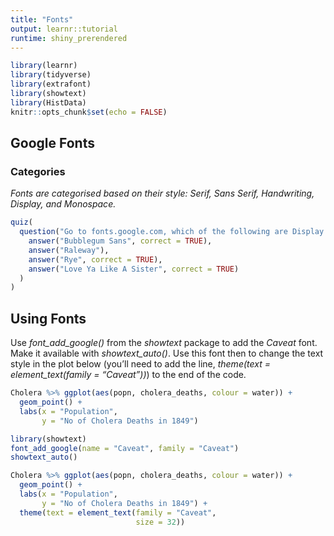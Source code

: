 ```yaml
---
title: "Fonts"
output: learnr::tutorial
runtime: shiny_prerendered
---
```


```r
library(learnr)
library(tidyverse)
library(extrafont)
library(showtext)
library(HistData)
knitr::opts_chunk$set(echo = FALSE)
```


## Google Fonts

### Categories 

*Fonts are categorised based on their style: Serif, Sans Serif, Handwriting, Display, and Monospace.*

```r
quiz(
  question("Go to fonts.google.com, which of the following are Display fonts?",
    answer("Bubblegum Sans", correct = TRUE),
    answer("Raleway"),
    answer("Rye", correct = TRUE),
    answer("Love Ya Like A Sister", correct = TRUE)
  )
)
```


## Using Fonts

Use *font_add_google()* from the *showtext* package to add the *Caveat* font. Make it available with *showtext_auto()*. Use this font then to change the text style in the plot below (you'll need to add the line, *theme(text = element_text(family = "Caveat"))*) to the end of the code.

```r
Cholera %>% ggplot(aes(popn, cholera_deaths, colour = water)) +
  geom_point() +
  labs(x = "Population",
       y = "No of Cholera Deaths in 1849")
```


```r
library(showtext)
font_add_google(name = "Caveat", family = "Caveat")
showtext_auto()

Cholera %>% ggplot(aes(popn, cholera_deaths, colour = water)) +
  geom_point() +
  labs(x = "Population",
       y = "No of Cholera Deaths in 1849") +
  theme(text = element_text(family = "Caveat",
                            size = 32))
```

